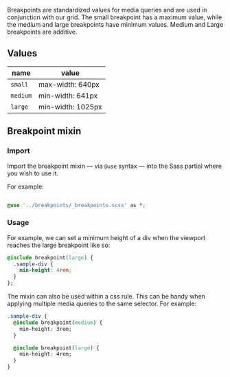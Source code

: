 Breakpoints are standardized values for media queries and are used in conjunction with our grid. The small breakpoint has a maximum value, while the medium and large breakpoints have minimum values. Medium and Large breakpoints are additive.

## Values

| name     | value             |
| -------- | ----------------- |
| `small`  | max-width: 640px  |
| `medium` | min-width: 641px  |
| `large`  | min-width: 1025px |

## Breakpoint mixin

### Import

Import the breakpoint mixin — via `@use` syntax — into the Sass partial where you wish to use it.

For example:

<!-- prettier-ignore -->
```css

@use '../breakpoints/_breakpoints.scss' as *;
```

### Usage

For example, we can set a minimum height of a div when the viewport reaches the large breakpoint like so:

<!-- prettier-ignore -->
```css
@include breakpoint(large) {
  .sample-div {
    min-height: 4rem;
  }
};
```

The mixin can also be used within a css rule. This can be handy when applying multiple media queries to the same selector. For example:

<!-- prettier-ignore -->
```css
.sample-div {
  @include breakpoint(medium) {
    min-height: 3rem;
  }

  @include breakpoint(large) {
    min-height: 4rem;
  }
}
```
